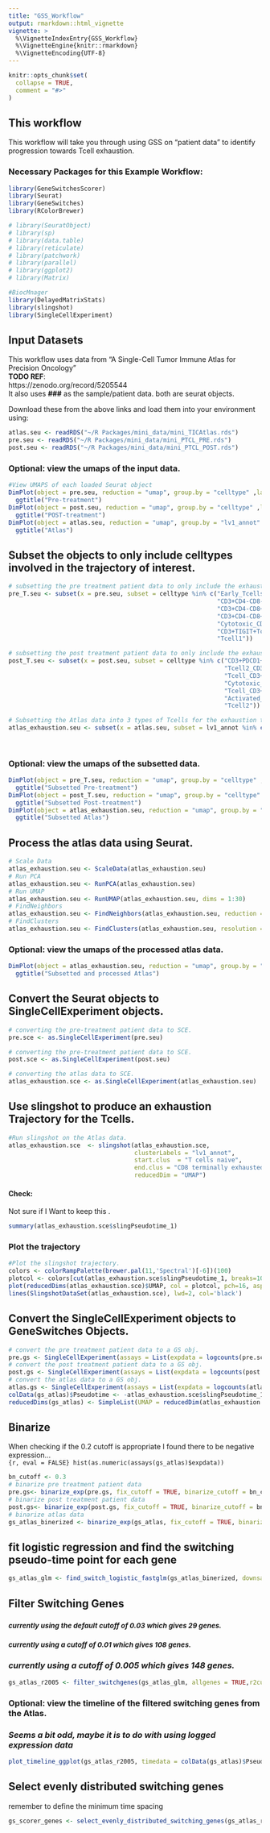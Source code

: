 ```yaml
---
title: "GSS_Workflow"
output: rmarkdown::html_vignette
vignette: >
  %\VignetteIndexEntry{GSS_Workflow}
  %\VignetteEngine{knitr::rmarkdown}
  %\VignetteEncoding{UTF-8}
---
```


```r
knitr::opts_chunk$set(
  collapse = TRUE,
  comment = "#>"
)
```
## This workflow
This workflow will take you through using GSS on "patient data" to identify progression towards Tcell exhaustion. 

### Necessary Packages for this Example Workflow: 
```r
library(GeneSwitchesScorer)
library(Seurat)
library(GeneSwitches)
library(RColorBrewer)

# library(SeuratObject)
# library(sp)
# library(data.table)
# library(reticulate)
# library(patchwork)
# library(parallel)
# library(ggplot2)
# library(Matrix)

#BiocMnager
library(DelayedMatrixStats)
library(slingshot)
library(SingleCellExperiment)
```

## Input Datasets
This workflow uses data from "A Single-Cell Tumor Immune Atlas for Precision Oncology" \
**TODO REF**:\
https://zenodo.org/record/5205544 \
It also uses **###** as the sample/patient data. 
both are seurat objects.

Download these from the above links and load them into your environment using:
```r
atlas.seu <- readRDS("~/R Packages/mini_data/mini_TICAtlas.rds")
pre.seu <- readRDS("~/R Packages/mini_data/mini_PTCL_PRE.rds")
post.seu <- readRDS("~/R Packages/mini_data/mini_PTCL_POST.rds")
```

### Optional: view the umaps of the input data. 
```r
#View UMAPS of each loaded Seurat object
DimPlot(object = pre.seu, reduction = "umap", group.by = "celltype" ,label = T) +
  ggtitle("Pre-treatment")
DimPlot(object = post.seu, reduction = "umap", group.by = "celltype" ,label = T) +
  ggtitle("POST-treatment")
DimPlot(object = atlas.seu, reduction = "umap", group.by = "lv1_annot" ,label = T) +
  ggtitle("Atlas")
```

## Subset the objects to only include celltypes involved in the trajectory of interest. 
```r
# subsetting the pre treatment patient data to only include the exhaustion trajectory.
pre_T.seu <- subset(x = pre.seu, subset = celltype %in% c("Early_Tcells/CD3+CD4+TIGIT+GATA3+",
                                                          "CD3+CD4-CD8-TIGIT+_Tcell3",
                                                          "CD3+CD4-CD8+TIGIT+_Tcell2",
                                                          "CD3+CD4-CD8+TIGIT+_Tcells",
                                                          "Cytotoxic_CD8Tcell",
                                                          "CD3+TIGIT+Tcell",
                                                          "Tcell1"))

# subsetting the post treatment patient data to only include the exhaustion trajectory.
post_T.seu <- subset(x = post.seu, subset = celltype %in% c("CD3+PDCD1+TIGIT+Activated",
                                                            "Tcell2_CD3+GATA3+TIGIT+",
                                                            "Tcell_CD3+GATA3+TIGIT+",
                                                            "Cytotoxic_CD8Tcell",
                                                            "Tcell_CD3+TIGIT+",
                                                            "Activated_Tcell",
                                                            "Tcell2"))

# Subsetting the Atlas data into 3 types of Tcells for the exhaustion trajectory.
atlas_exhaustion.seu <- subset(x = atlas.seu, subset = lv1_annot %in% c("T cells naive",
                                                                        "CD8 cytotoxic", 
                                                                        "CD8 terminally exhausted"))
```

### Optional: view the umaps of the subsetted data. 
```r
DimPlot(object = pre_T.seu, reduction = "umap", group.by = "celltype" ,label = T) +
  ggtitle("Subsetted Pre-treatment")
DimPlot(object = post_T.seu, reduction = "umap", group.by = "celltype" ,label = T) +
  ggtitle("Subsetted Post-treatment")
DimPlot(object = atlas_exhaustion.seu, reduction = "umap", group.by = "lv1_annot" ,label = T) +
  ggtitle("Subsetted Atlas")
```


## Process the atlas data using Seurat. 
```r
# Scale Data
atlas_exhaustion.seu <- ScaleData(atlas_exhaustion.seu)
# Run PCA
atlas_exhaustion.seu <- RunPCA(atlas_exhaustion.seu)
# Run UMAP
atlas_exhaustion.seu <- RunUMAP(atlas_exhaustion.seu, dims = 1:30)
# FindNeighbors
atlas_exhaustion.seu <- FindNeighbors(atlas_exhaustion.seu, reduction = "pca", dims = 1:30)
# FindClusters
atlas_exhaustion.seu <- FindClusters(atlas_exhaustion.seu, resolution = 0.5)
```

### Optional: view the umaps of the processed atlas data. 
```r
DimPlot(object = atlas_exhaustion.seu, reduction = "umap", group.by = "lv1_annot" ,label = T) +
  ggtitle("Subsetted and processed Atlas")
```

## Convert the Seurat objects to SingleCellExperiment objects.
```r
# converting the pre-treatment patient data to SCE.
pre.sce <- as.SingleCellExperiment(pre.seu)

# converting the pre-treatment patient data to SCE.
post.sce <- as.SingleCellExperiment(post.seu)

# converting the atlas data to SCE.
atlas_exhaustion.sce <- as.SingleCellExperiment(atlas_exhaustion.seu)
```

## Use slingshot to produce an exhaustion Trajectory for the Tcells.
```r
#Run slingshot on the Atlas data.
atlas_exhaustion.sce  <- slingshot(atlas_exhaustion.sce, 
                                   clusterLabels = "lv1_annot", 
                                   start.clus  = "T cells naive", 
                                   end.clus = "CD8 terminally exhausted", 
                                   reducedDim = "UMAP")
```

#### Check:
Not sure if I Want to keep this .
```r
summary(atlas_exhaustion.sce$slingPseudotime_1)
```


### Plot the trajectory
```r
#Plot the slingshot trajectory.
colors <- colorRampPalette(brewer.pal(11,'Spectral')[-6])(100)
plotcol <- colors[cut(atlas_exhaustion.sce$slingPseudotime_1, breaks=100)]
plot(reducedDims(atlas_exhaustion.sce)$UMAP, col = plotcol, pch=16, asp = 1)
lines(SlingshotDataSet(atlas_exhaustion.sce), lwd=2, col='black')
```

## Convert the SingleCellExperiment objects to GeneSwitches Objects.
```r
# convert the pre treatment patient data to a GS obj. 
pre.gs <- SingleCellExperiment(assays = List(expdata = logcounts(pre.sce)))
# convert the post treatment patient data to a GS obj. 
post.gs <- SingleCellExperiment(assays = List(expdata = logcounts(post.sce)))
# convert the atlas data to a GS obj.
atlas.gs <- SingleCellExperiment(assays = List(expdata = logcounts(atlas_exhaustion.sce)))
colData(gs_atlas)$Pseudotime <- -atlas_exhaustion.sce$slingPseudotime_1
reducedDims(gs_atlas) <- SimpleList(UMAP = reducedDim(atlas_exhaustion.sce, "UMAP", withDimnames=TRUE))
```

## Binarize
When checking if the 0.2 cutoff is appropriate I found there to be negative expression... \
```{r, eval = FALSE} hist(as.numeric(assays(gs_atlas)$expdata))``` \
```r
bn_cutoff <- 0.3
# binarize pre treatment patient data
pre.gs<- binarize_exp(pre.gs, fix_cutoff = TRUE, binarize_cutoff = bn_cutoff)
# binarize post treatment patient data
post.gs<- binarize_exp(post.gs, fix_cutoff = TRUE, binarize_cutoff = bn_cutoff)
# binarize atlas data
gs_atlas_binerized <- binarize_exp(gs_atlas, fix_cutoff = TRUE, binarize_cutoff = bn_cutoff)
```

## fit logistic regression and find the switching pseudo-time point for each gene
```r
gs_atlas_glm <- find_switch_logistic_fastglm(gs_atlas_binerized, downsample = FALSE, show_warning = FALSE)
```

## Filter Switching Genes
### ~*currently using the default cutoff of 0.03 which gives 29 genes.*~
### ~*currently using a cutoff of 0.01 which gives 108 genes.*~
### *currently using a cutoff of 0.005 which gives 148 genes.*
```r
gs_atlas_r2005 <- filter_switchgenes(gs_atlas_glm, allgenes = TRUE,r2cutoff = 0.005)
```


### Optional: view the timeline of the filtered switching genes from the Atlas.
### *Seems a bit odd, maybe it is to do with using logged expression data*
```r
plot_timeline_ggplot(gs_atlas_r2005, timedata = colData(gs_atlas)$Pseudotime, txtsize = 3)
```

## Select evenly distributed switching genes
remember to define the minimum time spacing
```r
gs_scorer_genes <- select_evenly_distributed_switching_genes(gs_atlas_r2005, min_time_spacing = 5)
```
